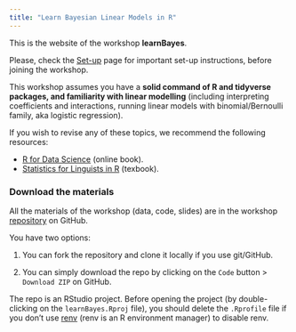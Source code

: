 ```yaml
---
title: "Learn Bayesian Linear Models in R"
---
```


This is the website of the workshop **learnBayes**.

Please, check the [Set-up](setup.qmd) page for important set-up instructions, before joining the workshop.

This workshop assumes you have a **solid command of R and tidyverse packages, and familiarity with linear modelling** (including interpreting coefficients and interactions, running linear models with binomial/Bernoulli family, aka logistic regression).

If you wish to revise any of these topics, we recommend the following resources:

- [R for Data Science](https://r4ds.had.co.nz) (online book).
- [Statistics for Linguists in R](https://www.routledge.com/Statistics-for-Linguists-An-Introduction-Using-R/Winter/p/book/9781138056091) (texbook).

### Download the materials

All the materials of the workshop (data, code, slides) are in the workshop [repository](https://github.com/stefanocoretta/learnBayes) on GitHub.

You have two options:

1. You can fork the repository and clone it locally if you use git/GitHub.

2. You can simply download the repo by clicking on the `Code` button > `Download ZIP` on GitHub.

The repo is an RStudio project. Before opening the project (by double-clicking on the `learnBayes.Rproj` file), you should delete the `.Rprofile` file if you don't use [renv](https://rstudio.github.io/renv/index.html) (renv is an R environment manager) to disable renv.
